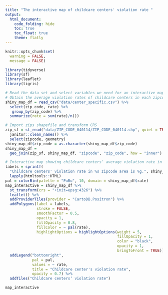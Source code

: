 ```yaml
---
title: "The interactive map of childcare centers' violation rate "
output: 
  html_document:
    code_folding: hide
    toc: true
    toc_float: true
    theme: flatly
---
```


```r
knitr::opts_chunk$set(
  warning = FALSE,
  message = FALSE)
```

```r
library(tidyverse)
library(sf)
library(leaflet)
library(tigris)
```

```r
# Read the data set and select variables we need for an interactive map.
# Obtain the average violation rates of childcare centers in each zipcode area.
shiny_map_df = read_csv("data/center_specific.csv") %>%
  select(zip_code, rate) %>% 
   group_by(zip_code) %>%
  summarize(rate = sum(rate)/n())

# Import zips shapefile and transform CRS
zip_sf = st_read("data/ZIP_CODE_040114/ZIP_CODE_040114.shp", quiet = TRUE) %>%
  janitor::clean_names() %>%
  select(zipcode, geometry)
shiny_map_df$zip_code = as.character(shiny_map_df$zip_code)
shiny_map_df =
  geo_join(zip_sf, shiny_map_df, "zipcode", "zip_code", how = "inner")

# Interactive map showing childcare centers‘ average violation rate in each zip code area
labels = sprintf(
  "Childcare centers' violation rate in %s zipcode area is %g.", shiny_map_df$zipcode, shiny_map_df$rate) %>%
  lapply(htmltools::HTML)
pal = colorBin(palette = "PuBu", 10, domain = shiny_map_df$rate)
map_interactive = shiny_map_df %>%
  st_transform(crs = "+init=epsg:4326") %>%
  leaflet() %>%
  addProviderTiles(provider = "CartoDB.Positron") %>%
  addPolygons(label = labels,
              stroke = FALSE,
              smoothFactor = 0.5,
              opacity = 1,
              fillOpacity = 0.8,
              fillColor = ~ pal(rate),
              highlightOptions = highlightOptions(weight = 5,
                                                  fillOpacity = 1,
                                                  color = "black",
                                                  opacity = 1,
                                                  bringToFront = TRUE)) %>%
  addLegend("bottomright",
            pal = pal,
            values = ~ rate,
            title = "Childcare center's violation rate",
            opacity = 0.7) %>%
  addTiles("Childcare centers‘ violation rate")

map_interactive
```
